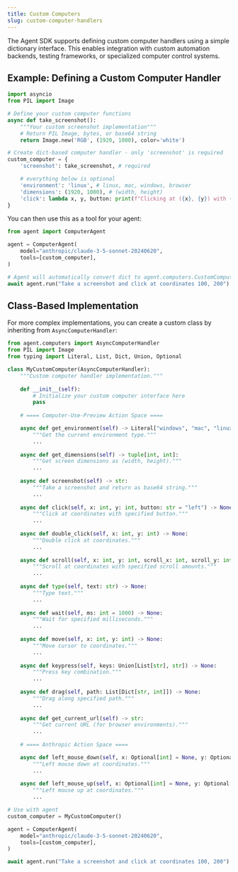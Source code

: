```yaml
---
title: Custom Computers
slug: custom-computer-handlers
---
```


The Agent SDK supports defining custom computer handlers using a simple dictionary interface. This enables integration with custom automation backends, testing frameworks, or specialized computer control systems.

## Example: Defining a Custom Computer Handler

```python
import asyncio
from PIL import Image

# Define your custom computer functions
async def take_screenshot():
    """Your custom screenshot implementation"""
    # Return PIL Image, bytes, or base64 string
    return Image.new('RGB', (1920, 1080), color='white')

# Create dict-based computer handler - only 'screenshot' is required
custom_computer = {
    'screenshot': take_screenshot, # required

    # everything below is optional
    'environment': 'linux', # linux, mac, windows, browser
    'dimensions': (1920, 1080), # (width, height)
    'click': lambda x, y, button: print(f"Clicking at ({x}, {y}) with {button} button"),
}
```

You can then use this as a tool for your agent:

```python
from agent import ComputerAgent

agent = ComputerAgent(
    model="anthropic/claude-3-5-sonnet-20240620",
    tools=[custom_computer],
)

# Agent will automatically convert dict to agent.computers.CustomComputerHandler
await agent.run("Take a screenshot and click at coordinates 100, 200")
```

## Class-Based Implementation

For more complex implementations, you can create a custom class by inheriting from `AsyncComputerHandler`:

```python
from agent.computers import AsyncComputerHandler
from PIL import Image
from typing import Literal, List, Dict, Union, Optional

class MyCustomComputer(AsyncComputerHandler):
    """Custom computer handler implementation."""
    
    def __init__(self):
        # Initialize your custom computer interface here
        pass
    
    # ==== Computer-Use-Preview Action Space ==== 

    async def get_environment(self) -> Literal["windows", "mac", "linux", "browser"]:
        """Get the current environment type."""
        ...
    
    async def get_dimensions(self) -> tuple[int, int]:
        """Get screen dimensions as (width, height)."""
        ...
    
    async def screenshot(self) -> str:
        """Take a screenshot and return as base64 string."""
        ...
    
    async def click(self, x: int, y: int, button: str = "left") -> None:
        """Click at coordinates with specified button."""
        ...
    
    async def double_click(self, x: int, y: int) -> None:
        """Double click at coordinates."""
        ...
    
    async def scroll(self, x: int, y: int, scroll_x: int, scroll_y: int) -> None:
        """Scroll at coordinates with specified scroll amounts."""
        ...
    
    async def type(self, text: str) -> None:
        """Type text."""
        ...
    
    async def wait(self, ms: int = 1000) -> None:
        """Wait for specified milliseconds."""
        ...
    
    async def move(self, x: int, y: int) -> None:
        """Move cursor to coordinates."""
        ...
    
    async def keypress(self, keys: Union[List[str], str]) -> None:
        """Press key combination."""
        ...
    
    async def drag(self, path: List[Dict[str, int]]) -> None:
        """Drag along specified path."""
        ...
    
    async def get_current_url(self) -> str:
        """Get current URL (for browser environments)."""
        ...
    
    # ==== Anthropic Action Space ==== 

    async def left_mouse_down(self, x: Optional[int] = None, y: Optional[int] = None) -> None:
        """Left mouse down at coordinates."""
        ...
    
    async def left_mouse_up(self, x: Optional[int] = None, y: Optional[int] = None) -> None:
        """Left mouse up at coordinates."""
        ...

# Use with agent
custom_computer = MyCustomComputer()

agent = ComputerAgent(
    model="anthropic/claude-3-5-sonnet-20240620",
    tools=[custom_computer],
)

await agent.run("Take a screenshot and click at coordinates 100, 200")
```